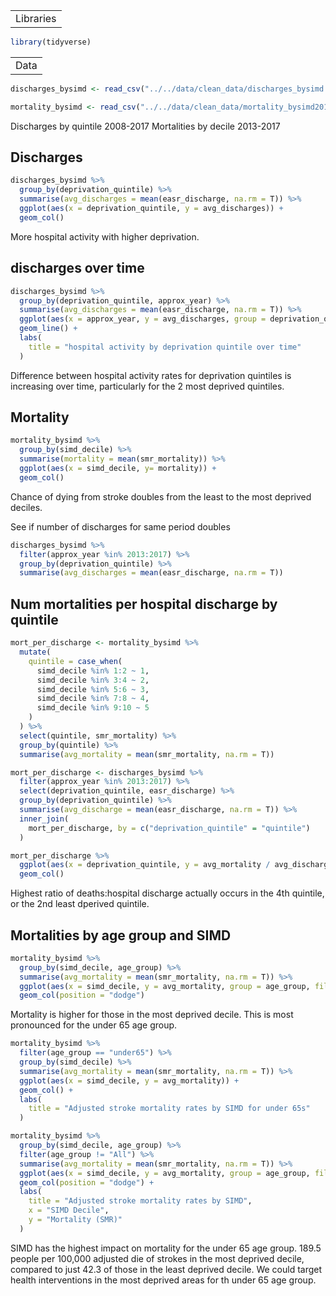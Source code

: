 ----
Libraries
----

```r
library(tidyverse)
```

---- 
Data
----
```r
discharges_bysimd <- read_csv("../../data/clean_data/discharges_bysimd.csv")

mortality_bysimd <- read_csv("../../data/clean_data/mortality_bysimd2013-2017")
```
Discharges by quintile 2008-2017
Mortalities by decile 2013-2017

## Discharges
```r
discharges_bysimd %>% 
  group_by(deprivation_quintile) %>% 
  summarise(avg_discharges = mean(easr_discharge, na.rm = T)) %>% 
  ggplot(aes(x = deprivation_quintile, y = avg_discharges)) +
  geom_col()
```
More hospital activity with higher deprivation.

## discharges over time
```r
discharges_bysimd %>% 
  group_by(deprivation_quintile, approx_year) %>% 
  summarise(avg_discharges = mean(easr_discharge, na.rm = T)) %>% 
  ggplot(aes(x = approx_year, y = avg_discharges, group = deprivation_quintile, col = deprivation_quintile)) +
  geom_line() +
  labs(
    title = "hospital activity by deprivation quintile over time"
  )
```
Difference between hospital activity rates for deprivation quintiles is increasing over time, particularly for the 2 most deprived quintiles.

## Mortality
```r
mortality_bysimd %>% 
  group_by(simd_decile) %>% 
  summarise(mortality = mean(smr_mortality)) %>% 
  ggplot(aes(x = simd_decile, y= mortality)) +
  geom_col()
```
Chance of dying from stroke doubles from the least to the most deprived deciles.

See if number of discharges for same period doubles
```r
discharges_bysimd %>% 
  filter(approx_year %in% 2013:2017) %>% 
  group_by(deprivation_quintile) %>% 
  summarise(avg_discharges = mean(easr_discharge, na.rm = T))
```

## Num mortalities per hospital discharge by quintile
```r
mort_per_discharge <- mortality_bysimd %>% 
  mutate(
    quintile = case_when(
      simd_decile %in% 1:2 ~ 1,
      simd_decile %in% 3:4 ~ 2,
      simd_decile %in% 5:6 ~ 3,
      simd_decile %in% 7:8 ~ 4,
      simd_decile %in% 9:10 ~ 5
    )
  ) %>% 
  select(quintile, smr_mortality) %>% 
  group_by(quintile) %>% 
  summarise(avg_mortality = mean(smr_mortality, na.rm = T))

mort_per_discharge <- discharges_bysimd %>%
  filter(approx_year %in% 2013:2017) %>%
  select(deprivation_quintile, easr_discharge) %>% 
  group_by(deprivation_quintile) %>% 
  summarise(avg_discharge = mean(easr_discharge, na.rm = T)) %>% 
  inner_join(
    mort_per_discharge, by = c("deprivation_quintile" = "quintile")
  )
```
```r
mort_per_discharge %>% 
  ggplot(aes(x = deprivation_quintile, y = avg_mortality / avg_discharge * 100)) +
  geom_col()
```
Highest ratio of deaths:hospital discharge actually occurs in the 4th quintile, or the 2nd least dperived quintile.

## Mortalities by age group and SIMD

```r
mortality_bysimd %>% 
  group_by(simd_decile, age_group) %>% 
  summarise(avg_mortality = mean(smr_mortality, na.rm = T)) %>% 
  ggplot(aes(x = simd_decile, y = avg_mortality, group = age_group, fill = age_group)) +
  geom_col(position = "dodge")
```
Mortality is higher for those in the most deprived decile.
This is most pronounced for the under 65 age group.

```r
mortality_bysimd %>% 
  filter(age_group == "under65") %>% 
  group_by(simd_decile) %>% 
  summarise(avg_mortality = mean(smr_mortality, na.rm = T)) %>% 
  ggplot(aes(x = simd_decile, y = avg_mortality)) +
  geom_col() +
  labs(
    title = "Adjusted stroke mortality rates by SIMD for under 65s"
  )
```

```r
mortality_bysimd %>% 
  group_by(simd_decile, age_group) %>% 
  filter(age_group != "All") %>% 
  summarise(avg_mortality = mean(smr_mortality, na.rm = T)) %>% 
  ggplot(aes(x = simd_decile, y = avg_mortality, group = age_group, fill = age_group, col = age_group)) +
  geom_col(position = "dodge") +
  labs(
    title = "Adjusted stroke mortality rates by SIMD",
    x = "SIMD Decile",
    y = "Mortality (SMR)"
  )
```

SIMD has the highest impact on mortality for the under 65 age group. 189.5 people per 100,000 adjusted die of strokes in the most deprived decile, compared to just 42.3 of those in the least deprived decile.
We could target health interventions in the most deprived areas for th under 65 age group.